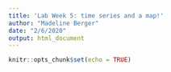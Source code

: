 ```yaml
---
title: 'Lab Week 5: time series and a map!'
author: "Madeline Berger"
date: "2/6/2020"
output: html_document
---
```


```r
knitr::opts_chunk$set(echo = TRUE)
```

